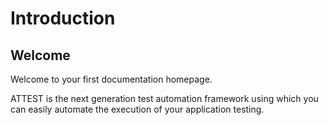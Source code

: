 # Introduction

## Welcome

Welcome to your first documentation homepage.

ATTEST is the next generation test automation framework using which you can easily automate the execution of your application testing. 

